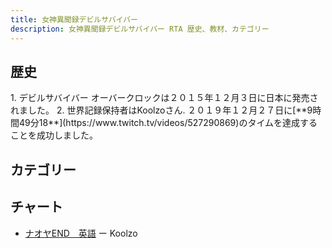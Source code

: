```yaml
---
title: 女神異聞録デビルサバイバー 
description: 女神異聞録デビルサバイバー RTA 歴史、教材、カテゴリー
---
```



<DocsHero 
    content="女神異聞録デビルサバイバーは魔神転生のようにシミュレーションRPGでデビルサバイバーの１作目。"
    srcUrl={cover}
    alt="Shin Megami Tensei - Devil Survivor Cover"
/>

<LinkCard title="ランキング" href="https://www.speedrun.com/ja-JP/desuo" description="投稿されたRTA動画を観るようにSpeedrun.comへ"/>

## 歴史

<Tabs>
<TabItem label="ナオヤEND - 3DS">
<Steps> 
1. デビルサバイバー オーバークロックは２０１５年１２月３日に日本に発売されました。
2. 世界記録保持者はKoolzoさん. ２０１９年１２月２７日に[**9時間49分18**](https://www.twitch.tv/videos/527290869)のタイムを達成することを成功しました。
</Steps>
</TabItem>
</Tabs>

## カテゴリー
<CardGrid>
    <Card title="ナオヤEND"></Card>
    <Card title="ユズEND"></Card>
    <Card title="アマネEND"></Card>
</CardGrid>

## チャート
- [ナオヤEND　英語](https://drive.google.com/file/d/1TFIEJKFj45YlsEeVN9a8P-SfrbhWFyQR/view) ー Koolzo